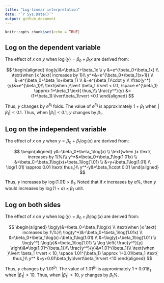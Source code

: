 ```yaml
---
title: "Log-linear interpretation"
date: "`r Sys.Date()`"
output: github_document
---
```


```r
knitr::opts_chunk$set(echo = TRUE)
```

## Log on the dependent variable
The effect of $x$ on $y$ when $\log(y)=\beta_0+\beta_1x$  are derived from:

$$
\begin{aligned}
\log(y)&=\beta_0+\beta_1x \\
y &=e^{\beta_0+\beta_1x} \\
\text{when }x \text{ increases by 1}\\
y^*&=e^{\beta_0+\beta_1(x+1)} \\
&=e^{\beta_0+\beta_1x+\beta_1} \\
&=e^{\beta_1}\cdot y \\
\frac{y^*}{y}&=e^{\beta_1}\\
\text{when }\lvert \beta_1 \rvert < 0.1, \space e^{\beta_1} \approx 1+\beta_1 \text{ thus,}\\
\frac{y^*}{y} &=(1+\beta_1):\lvert\beta_1\rvert <0.1
\end{aligned}
$$

Thus, $y$ changes by $e^{\beta_1}$ folds. The value of $e^{\beta_1}$ is approximately $1+\beta_1$ when $\lvert\beta_1\rvert < 0.1$. Thus, when $|\beta_1| <0.1$, $y$ changes by $\beta_1$.

## Log on the independent variable
The effect of $x$ on $y$ when $y=\beta_0+\beta_1\log(x)$  are derived from:

$$
\begin{aligned}
y&=\beta_0+\beta_1\log(x) \\
\text{when }x \text{ increases by 1\%}\\
y^*&=\beta_0+\beta_1\log(1.01x) \\
&=\beta_0+\beta_1\log(x)+\beta_1\log(1.01) \\
&=y+\beta_1\log(1.01) \\
\log(1.01) \approx 0.01 \text{ thus,}\\
y^*-y&=\beta_1\cdot 0.01
\end{aligned}
$$

Thus, $y$ increases by $\log(1.01)\times{\beta_1}$. Noted that if $x$ increases by $a \%$, then $y$ would increases by $\log(1+a)\times \beta_1$ unit.

## Log on both sides
The effect of $x$ on $y$ when $\log(y)=\beta_0+\beta_1\log(x)$  are derived from:

$$
\begin{aligned}
\log(y)&=\beta_0+\beta_1\log(x) \\
\text{when }x \text{ increases by 1\%}\\
\log(y^*)&=\beta_0+\beta_1\log(1.01x) \\
&=\beta_0+\beta_1\log(x)+\beta_1\log(1.01) \\
&=\log(y)+\beta_1\log(1.01) \\
\log(y^*)-\log(y)&=\beta_1\log(1.01) \\
\log \left( \frac{y^*}{y} \right)&=\log(1.01^{\beta_1})\\
\frac{y^*}{y}&=1.01^{\beta_1}\\
\text{when }\lvert \beta_1 \rvert < 10, \space 1.01^{\beta_1} \approx 1+0.01\beta_1 \text{ thus,}\\
y^* &=y+0.01\beta_1y:\lvert\beta_1\rvert <10
\end{aligned}
$$

Thus, $y$ changes by $1.01^{\beta_1}$. The value of $1.01^{\beta_1}$ is approximately $1+0.01\beta_1$ when $\lvert\beta_1\rvert < 10$. Thus, when $|\beta_1| <10$, $y$ changes by $\beta_1 \%$.

